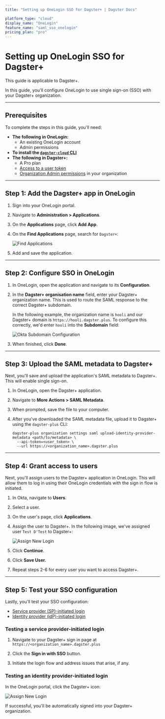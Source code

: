 ```yaml
---
title: "Setting up OneLogin SSO for Dagster+ | Dagster Docs"

platform_type: "cloud"
display_name: "OneLogin"
feature_name: "saml_sso_onelogin"
pricing_plan: "pro"
---
```


# Setting up OneLogin SSO for Dagster+

<Note>This guide is applicable to Dagster+.</Note>

In this guide, you'll configure OneLogin to use single sign-on (SSO) with your Dagster+ organization.

---

## Prerequisites

To complete the steps in this guide, you'll need:

- **The following in OneLogin:**
  - An existing OneLogin account
  - Admin permissions
- **To install the [`dagster-cloud` CLI](/dagster-plus/managing-deployments/dagster-plus-cli)**
- **The following in Dagster+:**
  - A Pro plan
  - [Access to a user token](/dagster-plus/account/managing-user-agent-tokens#managing-user-tokens)
  - [Organization Admin permissions](/dagster-plus/account/managing-users/managing-user-roles-permissions#user-permissions-reference) in your organization

---

## Step 1: Add the Dagster+ app in OneLogin

1. Sign into your OneLogin portal.

2. Navigate to **Administration > Applications**.

3. On the **Applications** page, click **Add App**.

4. On the **Find Applications** page, search for `Dagster+`:

   <Image
   alt="Find Applications"
   src="/images/dagster-cloud/sso/onelogin/find_applications.png"
   width={1002}
   height={242}
   />

5. Add and save the application.

---

## Step 2: Configure SSO in OneLogin

1. In OneLogin, open the application and navigate to its **Configuration**.

2. In the **Dagster+ organisation name** field, enter your Dagster+ organization name. This is used to route the SAML response to the correct Dagster+ subdomain.

   In the following example, the organization name is `hooli` and our Dagster+ domain is `https://hooli.dagster.plus`. To configure this correctly, we'd enter `hooli` into the **Subdomain** field:

   <Image
   alt="Okta Subdomain Configuration"
   src="/images/dagster-cloud/sso/okta/subdomain_configuration.jpg"
   width={2560}
   height={1437}
   />

3. When finished, click **Done**.

---

## Step 3: Upload the SAML metadata to Dagster+

Next, you'll save and upload the application's SAML metadata to Dagster+. This will enable single sign-on.

1. In OneLogin, open the Dagster+ application.

2. Navigate to **More Actions > SAML Metadata**.

3. When prompted, save the file to your computer.

4. After you've downloaded the SAML metadata file, upload it to Dagster+ using the `dagster-plus` CLI:

   ```shell
   dagster-plus organization settings saml upload-identity-provider-metadata <path/to/metadata> \
     --api-token=<user_token> \
     --url https://<organization_name>.dagster.plus
   ```

---

## Step 4: Grant access to users

Next, you'll assign users to the Dagster+ application in OneLogin. This will allow them to log in using their OneLogin credentials with the sign in flow is initiated.

1. In Okta, navigate to **Users**.

2. Select a user.

3. On the user's page, click **Applications**.

4. Assign the user to Dagster+. In the following image, we've assigned user `Test D'Test` to Dagster+:

   <Image
   alt="Assign New Login"
   src="/images/dagster-cloud/sso/onelogin/new_login.png"
   width={1202}
   height={436}
   />

5. Click **Continue**.

6. Click **Save User.**

7. Repeat steps 2-6 for every user you want to access Dagster+.

---

## Step 5: Test your SSO configuration

Lastly, you'll test your SSO configuration:

- [Service provider (SP)-initiated login](#testing-a-service-provider-initiated-login)
- [Identity provider (idP)-initiated login](#testing-an-identity-provider-initiated-login)

### Testing a service provider-initiated login

1. Navigate to your Dagster+ sign in page at `https://<organization_name>.dagster.plus`

2. Click the **Sign in with SSO** button.

3. Initiate the login flow and address issues that arise, if any.

### Testing an identity provider-initiated login

In the OneLogin portal, click the Dagster+ icon:

<Image
alt="Assign New Login"
src="/images/dagster-cloud/sso/onelogin/onelogin_login.png"
width={2110}
height={809}
/>

If successful, you'll be automatically signed into your Dagster+ organization.
